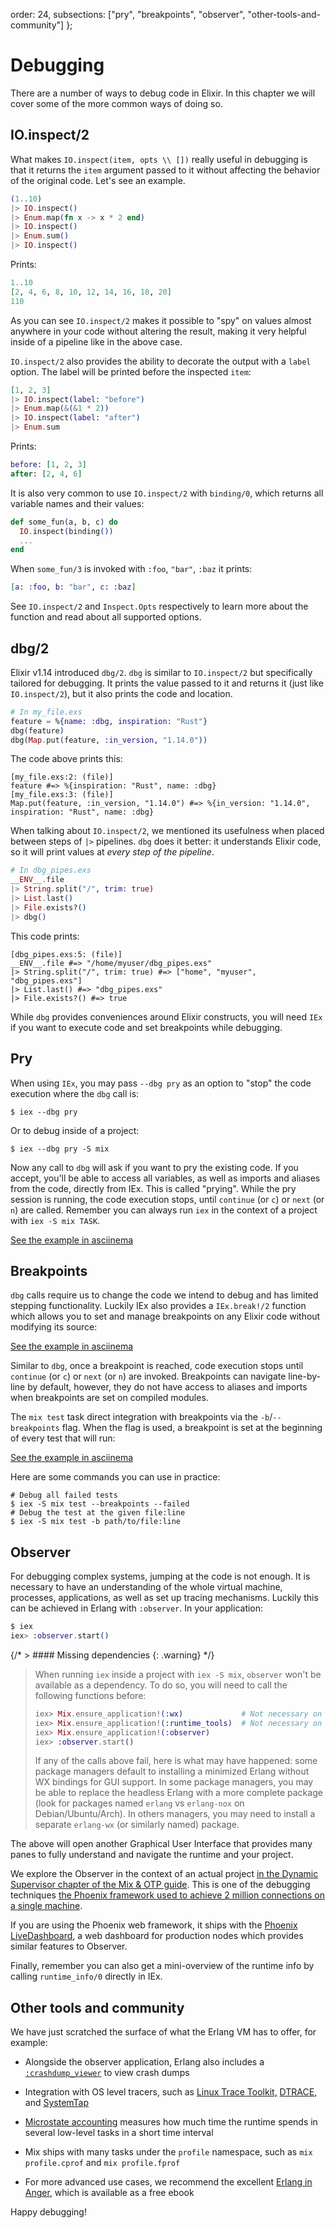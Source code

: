   order: 24,
  subsections: ["pry", "breakpoints", "observer", "other-tools-and-community"]
};

# Debugging

There are a number of ways to debug code in Elixir. In this chapter we will cover some of the more common ways of doing so.

## IO.inspect/2

What makes `IO.inspect(item, opts \\ [])` really useful in debugging is that it returns the `item` argument passed to it without affecting the behavior of the original code. Let's see an example.

```elixir
(1..10)
|> IO.inspect()
|> Enum.map(fn x -> x * 2 end)
|> IO.inspect()
|> Enum.sum()
|> IO.inspect()
```

Prints:

```elixir
1..10
[2, 4, 6, 8, 10, 12, 14, 16, 18, 20]
110
```

As you can see `IO.inspect/2` makes it possible to "spy" on values almost anywhere in your code without altering the result, making it very helpful inside of a pipeline like in the above case.

`IO.inspect/2` also provides the ability to decorate the output with a `label` option. The label will be printed before the inspected `item`:

```elixir
[1, 2, 3]
|> IO.inspect(label: "before")
|> Enum.map(&(&1 * 2))
|> IO.inspect(label: "after")
|> Enum.sum
```

Prints:

```elixir
before: [1, 2, 3]
after: [2, 4, 6]
```

It is also very common to use `IO.inspect/2` with `binding/0`, which returns all variable names and their values:

```elixir
def some_fun(a, b, c) do
  IO.inspect(binding())
  ...
end
```

When `some_fun/3` is invoked with `:foo`, `"bar"`, `:baz` it prints:

```elixir
[a: :foo, b: "bar", c: :baz]
```

See `IO.inspect/2` and `Inspect.Opts` respectively to learn more about the function and read about all supported options.

## dbg/2

Elixir v1.14 introduced `dbg/2`. `dbg` is similar to `IO.inspect/2` but specifically tailored for debugging. It prints the value passed to it and returns it (just like `IO.inspect/2`), but it also prints the code and location.

```elixir
# In my_file.exs
feature = %{name: :dbg, inspiration: "Rust"}
dbg(feature)
dbg(Map.put(feature, :in_version, "1.14.0"))
```

The code above prints this:

```shell
[my_file.exs:2: (file)]
feature #=> %{inspiration: "Rust", name: :dbg}
[my_file.exs:3: (file)]
Map.put(feature, :in_version, "1.14.0") #=> %{in_version: "1.14.0", inspiration: "Rust", name: :dbg}
```

When talking about `IO.inspect/2`, we mentioned its usefulness when placed between steps of `|>` pipelines. `dbg` does it better: it understands Elixir code, so it will print values at _every step of the pipeline_.

```elixir
# In dbg_pipes.exs
__ENV__.file
|> String.split("/", trim: true)
|> List.last()
|> File.exists?()
|> dbg()
```

This code prints:

```shell
[dbg_pipes.exs:5: (file)]
__ENV__.file #=> "/home/myuser/dbg_pipes.exs"
|> String.split("/", trim: true) #=> ["home", "myuser", "dbg_pipes.exs"]
|> List.last() #=> "dbg_pipes.exs"
|> File.exists?() #=> true
```

While `dbg` provides conveniences around Elixir constructs, you will need `IEx` if you want to execute code and set breakpoints while debugging.

## Pry

When using `IEx`, you may pass `--dbg pry` as an option to "stop" the code execution where the `dbg` call is:

```console
$ iex --dbg pry
```

Or to debug inside of a project:

```console
$ iex --dbg pry -S mix
```

Now any call to `dbg` will ask if you want to pry the existing code. If you accept, you'll be able to access all variables, as well as imports and aliases from the code, directly from IEx. This is called "prying". While the pry session is running, the code execution stops, until `continue` (or `c`) or `next` (or `n`) are called. Remember you can always run `iex` in the context of a project with `iex -S mix TASK`.

<script
  id="asciicast-509509"
  src="https://asciinema.org/a/509509.js"
  async
></script>

<noscript>
  <p>
    <a href="https://asciinema.org/a/509509">See the example in asciinema</a>
  </p>
</noscript>

## Breakpoints

`dbg` calls require us to change the code we intend to debug and has limited stepping functionality. Luckily IEx also provides a `IEx.break!/2` function which allows you to set and manage breakpoints on any Elixir code without modifying its source:

<script
  type="text/javascript"
  src="https://asciinema.org/a/0h3po0AmTcBAorc5GBNU97nrs.js"
  id="asciicast-0h3po0AmTcBAorc5GBNU97nrs"
  async
></script>

<noscript>
  <p>
    <a href="https://asciinema.org/a/0h3po0AmTcBAorc5GBNU97nrs">
      See the example in asciinema
    </a>
  </p>
</noscript>

Similar to `dbg`, once a breakpoint is reached, code execution stops until `continue` (or `c`) or `next` (or `n`) are invoked. Breakpoints can navigate line-by-line by default, however, they do not have access to aliases and imports when breakpoints are set on compiled modules.

The `mix test` task direct integration with breakpoints via the `-b`/`--breakpoints` flag. When the flag is used, a breakpoint is set at the beginning of every test that will run:

<script
  async
  id="asciicast-XTZ15jFKFAlr8ZxIZMzaHgL5n"
  src="https://asciinema.org/a/XTZ15jFKFAlr8ZxIZMzaHgL5n.js"
></script>

<noscript>
  <p>
    <a href="https://asciinema.org/a/XTZ15jFKFAlr8ZxIZMzaHgL5n">
      See the example in asciinema
    </a>
  </p>
</noscript>

Here are some commands you can use in practice:

```console
# Debug all failed tests
$ iex -S mix test --breakpoints --failed
# Debug the test at the given file:line
$ iex -S mix test -b path/to/file:line
```

## Observer

For debugging complex systems, jumping at the code is not enough. It is necessary to have an understanding of the whole virtual machine, processes, applications, as well as set up tracing mechanisms. Luckily this can be achieved in Erlang with `:observer`. In your application:

```elixir
$ iex
iex> :observer.start()
```

{/* > #### Missing dependencies {: .warning} */}

> When running `iex` inside a project with `iex -S mix`, `observer` won't be available as a dependency. To do so, you will need to call the following functions before:
>
> ```elixir
> iex> Mix.ensure_application!(:wx)             # Not necessary on Erlang/OTP 27+
> iex> Mix.ensure_application!(:runtime_tools)  # Not necessary on Erlang/OTP 27+
> iex> Mix.ensure_application!(:observer)
> iex> :observer.start()
> ```
>
> If any of the calls above fail, here is what may have happened: some package managers default to installing a minimized Erlang without WX bindings for GUI support. In some package managers, you may be able to replace the headless Erlang with a more complete package (look for packages named `erlang` vs `erlang-nox` on Debian/Ubuntu/Arch). In others managers, you may need to install a separate `erlang-wx` (or similarly named) package.

The above will open another Graphical User Interface that provides many panes to fully understand and navigate the runtime and your project.

We explore the Observer in the context of an actual project [in the Dynamic Supervisor chapter of the Mix & OTP guide](../mix-and-otp/dynamic-supervisor.md). This is one of the debugging techniques [the Phoenix framework used to achieve 2 million connections on a single machine](https://phoenixframework.org/blog/the-road-to-2-million-websocket-connections).

If you are using the Phoenix web framework, it ships with the [Phoenix LiveDashboard](https://github.com/phoenixframework/phoenix_live_dashboard), a web dashboard for production nodes which provides similar features to Observer.

Finally, remember you can also get a mini-overview of the runtime info by calling `runtime_info/0` directly in IEx.

## Other tools and community

We have just scratched the surface of what the Erlang VM has to offer, for example:

- Alongside the observer application, Erlang also includes a [`:crashdump_viewer`](https://www.erlang.org/doc/man/crashdump_viewer.html) to view crash dumps

- Integration with OS level tracers, such as [Linux Trace Toolkit,](https://www.erlang.org/doc/apps/runtime_tools/lttng) [DTRACE,](https://www.erlang.org/doc/apps/runtime_tools/dtrace) and [SystemTap](https://www.erlang.org/doc/apps/runtime_tools/systemtap)

- [Microstate accounting](http://www.erlang.org/doc/man/msacc.html) measures how much time the runtime spends in several low-level tasks in a short time interval

- Mix ships with many tasks under the `profile` namespace, such as `mix profile.cprof` and `mix profile.fprof`

- For more advanced use cases, we recommend the excellent [Erlang in Anger](https://www.erlang-in-anger.com/), which is available as a free ebook

Happy debugging!
